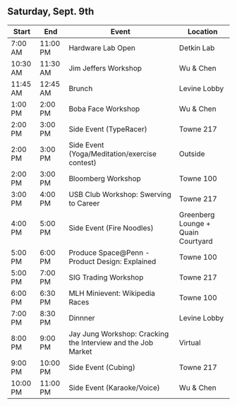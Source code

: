 ## Saturday, Sept. 9th

| Start       | End         | Event                                                                             | Location          |
| ----------- | ----------- | --------------------------------------------------------------------------------- | ----------------- |
| 7:00 AM  | 11:00 PM | Hardware Lab Open                                                                       | Detkin Lab        |
| 10:30 AM  | 11:30 AM  | Jim Jeffers Workshop                                                                  | Wu & Chen         |
| 11:45 AM  | 12:45 AM  | Brunch                                                                                | Levine Lobby      |
| 1:00  PM  | 2:00 PM   | Boba Face Workshop                                                                    | Wu & Chen         |
| 2:00  PM  | 3:00 PM   | Side Event (TypeRacer)                                                                | Towne 217         |
| 2:00  PM  | 3:00 PM   | Side Event (Yoga/Meditation/exercise contest)                                         | Outside           |
| 2:00  PM  | 3:00 PM   | Bloomberg Workshop                                                                    | Towne 100         |
| 3:00  PM  | 4:00 PM   | USB Club Workshop: Swerving to Career                                                 | Towne 217         |
| 4:00  PM  | 5:00 PM   | Side Event (Fire Noodles)                                            | Greenberg Lounge + Quain Courtyard |
| 5:00  PM  | 6:00 PM   | Produce Space@Penn - Product Design: Explained                                        | Towne 100         |
| 5:00  PM  | 7:00 PM   | SIG Trading Workshop                                                                  | Towne 217         |
| 6:00  PM  | 6:30 PM   | MLH Minievent: Wikipedia Races                                                        | Towne 100         |
| 7:00  PM  | 8:30 PM   | Dinnner                                                                               | Levine Lobby      |
| 8:00  PM  | 9:00 PM   | Jay Jung Workshop: Cracking the Interview and the Job Market                          | Virtual           |
| 9:00  PM  | 10:00 PM  | Side Event (Cubing)                                                                   | Towne 217         |
| 10:00  PM | 11:00 PM  | Side Event (Karaoke/Voice)                                                            | Wu & Chen         |






